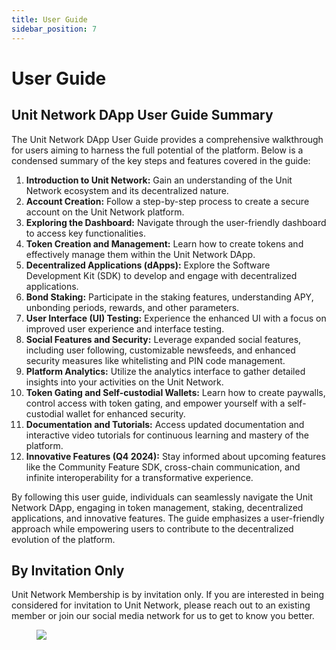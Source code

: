 ```yaml
---
title: User Guide
sidebar_position: 7
---
```


# User Guide

## Unit Network DApp User Guide Summary

The Unit Network DApp User Guide provides a comprehensive walkthrough for users aiming to harness the full potential of the platform. Below is a condensed summary of the key steps and features covered in the guide:

1. **Introduction to Unit Network:**
   Gain an understanding of the Unit Network ecosystem and its decentralized nature.
2. **Account Creation:**
   Follow a step-by-step process to create a secure account on the Unit Network platform.
3. **Exploring the Dashboard:**
   Navigate through the user-friendly dashboard to access key functionalities.
4. **Token Creation and Management:**
   Learn how to create tokens and effectively manage them within the Unit Network DApp.
5. **Decentralized Applications (dApps):**
   Explore the Software Development Kit (SDK) to develop and engage with decentralized applications.
6. **Bond Staking:**
   Participate in the staking features, understanding APY, unbonding periods, rewards, and other parameters.
7. **User Interface (UI) Testing:**
   Experience the enhanced UI with a focus on improved user experience and interface testing.
8. **Social Features and Security:**
   Leverage expanded social features, including user following, customizable newsfeeds, and enhanced security measures like whitelisting and PIN code management.
9. **Platform Analytics:**
   Utilize the analytics interface to gather detailed insights into your activities on the Unit Network.
10. **Token Gating and Self-custodial Wallets:**
    Learn how to create paywalls, control access with token gating, and empower yourself with a self-custodial wallet for enhanced security.
11. **Documentation and Tutorials:**
    Access updated documentation and interactive video tutorials for continuous learning and mastery of the platform.
12. **Innovative Features (Q4 2024):**
    Stay informed about upcoming features like the Community Feature SDK, cross-chain communication, and infinite interoperability for a transformative experience.

By following this user guide, individuals can seamlessly navigate the Unit Network DApp, engaging in token management, staking, decentralized applications, and innovative features. The guide emphasizes a user-friendly approach while empowering users to contribute to the decentralized evolution of the platform.

## By Invitation Only

Unit Network Membership is by invitation only. If you are interested in being considered for invitation to Unit Network, please reach out to an existing member or join our social media network for us to get to know you better.

<figure>
  <img src={require("@site/static/img/user-guide/user-guide-1.png").default} />
</figure>
